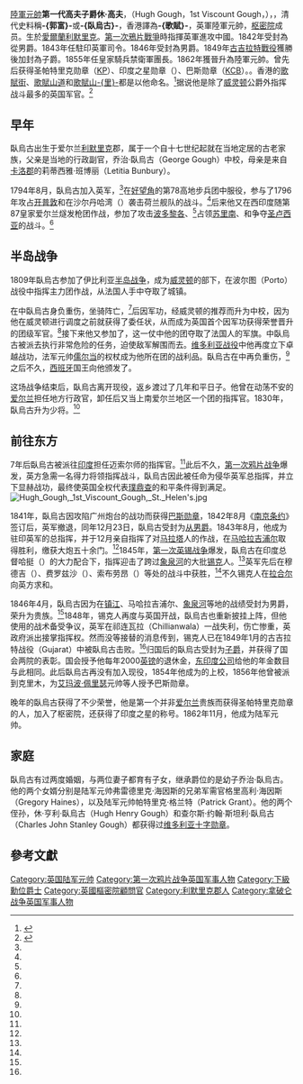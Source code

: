 {{noteTA
|G1=人名
|1=zh-cn:郭富; zh-tw:臥烏古; zh-hk:歌賦;
}}

{{Infobox officeholder
| honorific-prefix = [[陸軍元帥|陸軍元帥]]<br>[[非常尊敬的|非常尊敬的]]
| name          = 高夫子爵
| original_name = Field Marshal The Right Honourable<br>The Viscount Gough
| honorific-suffix = {{Post-nominals|post-noms=[[聖派屈克勳章|KP]]}}，{{Post-nominals|post-noms=[[巴斯勳章|KCB]]}}，{{Post-nominals|post-noms={{link-en|印度之星勳章|Order of the Star of India|GCSI}}}}，{{Post-nominals|post-noms=[[英國樞密院|PC]]}}
| image         = Hugh Gough, 1st Viscount Gough, 1850.png
| caption       = 配戴{{link-en|陸軍金十字獎章|Army Gold Medal}}的臥烏古，1850年[[銀版攝影法|銀版攝影]]
| birth_date          = {{birth date|1779|11|03|df=yes}}
| death_date          = {{death date and age|1869|03|02|1779|11|03|df=yes}}
| birth_place  = [[愛爾蘭王國|愛爾蘭]]{{link-en|阿納科蒂鎮|Annacotty}}
| death_place  = [[大不列顛暨愛爾蘭聯合王國|英國]][[愛爾蘭島|愛爾蘭]]{{link-en|布特斯鎮|Booterstown}}
| placeofburial = [[大不列顛暨愛爾蘭聯合王國|英國]][[愛爾蘭島|愛爾蘭]]{{link-en|斯蒂爾琴|Stillorgan}}
| nickname      =
| allegiance    = [[大不列顛暨愛爾蘭聯合王國|英國]]
| branch        = [[英國陸軍|英國陸軍]]
| serviceyears  = 1794–1849
| rank          = [[陸軍元帥|陸軍元帥]]
| unit          =
| commands      = 
| battles       = {{unbulleted list|[[法國大革命戰爭|法國大革命戰爭]] |[[半島戰爭|半島戰爭]] |[[鴉片戰爭|鴉片戰爭]] |{{link-en|瓜廖爾戰役|Gwalior campaign}} |[[第一次英國錫克戰爭|第一次英國錫克戰爭]] |[[第二次英國錫克戰爭|第二次英國錫克戰爭]]}}
| awards        = {{unbulleted list|[[聖派屈克勳章|聖派屈克勳章]] |[[巴斯勳章|巴斯勳章]] |{{link-en|印度之星勳章|Order of the Star of India}} |{{link-en|陸軍金十字獎章|Army Gold Medal}}}}
}}

[[陸軍元帥|陸軍元帥]]'''第一代高夫子爵休·高夫'''，（Hugh Gough，1st Viscount Gough，{{bd|1779年|11月3日|1869年|3月2日}}），{{post-nominals|country=GBR|size=100%|sep=,|KP|GCB|GCSI|PC}}，清代史料稱'''-{郭富}-'''或'''-{臥烏古}-'''，香港譯為'''-{歌賦}-'''，英軍陸軍元帥，[[英國樞密院|枢密院]]成员。生於[[愛爾蘭|愛爾蘭]][[利默里克|利默里克]]。[[第一次鴉片戰爭|第一次鴉片戰爭]]時指揮英軍進攻中國。1842年受封為從男爵。1843年任駐印英軍司令。1846年受封為男爵。1849年[[古吉拉特戰役|古吉拉特戰役]]獲勝後加封為子爵。1855年任皇家騎兵禁衛軍團長。1862年獲晉升為陸軍元帥。曾先后获得圣帕特里克勋章（[[聖派屈克勳章|KP]]）、印度之星勋章（{{link-en|GCSI|Order of the Star of India}}）、巴斯勋章（[[巴斯勳章|KCB]]）。。香港的[[歌賦街|歌賦街]]、[[歌賦山道|歌賦山道]]和[[歌賦山里|歌賦山-{里}-]]都是以他命名。<ref>{{cite book | title=Signs of a Colonial Era | publisher=Hong Kong University Press | author=Andrew Yanne| author2=Gillis Heller | year=2009 | pages=87 | isbn=9622099440}}</ref>据说他是除了[[威灵顿|威灵顿]]公爵外指挥战斗最多的英国军官。<ref name=odnb>{{Cite book|chapter=The Oxford Dictionary of National Biography|title=The Oxford Dictionary of National Biography|url=http://www.oxforddnb.com/view/article/11135|publisher=[[牛津大學出版社|Oxford University Press]]|date=2004-09-23|location=Oxford|pages=ref:odnb/11135|doi=10.1093/ref:odnb/11135|editor-first=H. C. G.|editor-last=Matthew}}</ref>

==早年==
臥烏古出生于爱尔兰[[利默里克|利默里克]]郡，属于一个自十七世纪起就在当地定居的古老家族，父亲是当地的行政副官，乔治·臥烏古（George Gough）中校，母亲是来自[[卡洛郡|卡洛郡]]的莉蒂西雅·班博丽（Letitia Bunbury）。

1794年8月，臥烏古加入英军，<ref name=odnb/>在[[好望角|好望角]]的第78高地步兵团中服役，参与了1796年攻占[[开普敦|开普敦]]和在沙尔丹哈湾（{{link-en|Saldanha Bay|Saldanha Bay}}）袭击荷兰舰队的战斗。<ref name=odnb/>后来他又在西印度随第87皇家爱尔兰燧发枪团作战，参加了攻击[[波多黎各|波多黎各]]、<ref name=odnb/>占领[[苏里南|苏里南]]、和争夺[[圣卢西亚|圣卢西亚]]的战斗。<ref name=odnb/>
==半岛战争==

1809年臥烏古参加了伊比利亚[[半岛战争|半岛战争]]，成为[[威灵顿|威灵顿]]的部下，在波尔图（Porto）战役中指挥主力团作战，从法国人手中夺取了城镇。

在{{le|塔拉韦拉战斗|Battle of Talavera}}中臥烏古身负重伤，坐骑阵亡，<ref name=odnb/>后因军功，经威灵顿的推荐而升为中校，因为他在威灵顿进行调度之前就获得了委任状，从而成为英国首个因军功获得荣誉晋升的团级军官。<ref name=odnb/>接下来他又参加了{{le|巴洛萨之战|Battle of Barrosa}}，这一仗中他的团夺取了法国人的军旗。{{le|塔里法防御战|Siege of Tarifa (1812)}}中臥烏古被派去执行非常危险的任务，迫使敌军解围而去。[[维多利亚战役|维多利亚战役]]中他再度立下卓越战功，法军元帅[[让-巴普蒂斯·儒尔当|儒尔当]]的权杖成为他所在团的战利品。臥烏古在{{le|尼韦勒河战役|Battle of Nivelle|一战}}中再负重伤，<ref name=odnb/>之后不久，[[西班牙|西班牙]]国王向他颁发了{{le|查理三世勋章|Order of Charles III}}。

这场战争结束后，臥烏古离开现役，返乡渡过了几年和平日子。他曾在动荡不安的[[爱尔兰|爱尔兰]]担任地方行政官，卸任后又当上南爱尔兰地区一个团的指挥官。1830年，臥烏古升为少将。<ref name=odnb/>

==前往东方==
7年后臥烏古被派往[[印度|印度]]担任迈索尔师的指挥官。<ref name=odnb/>此后不久，[[第一次鸦片战争|第一次鸦片战争]]爆发，英方急需一名得力将领指挥战斗，臥烏古因此被任命为侵华英军总指挥，并立下显赫战功，最终使英国全权代表[[璞鼎查|璞鼎查]]的和平条件得到满足。
[[File:Hugh_Gough,_1st_Viscount_Gough,_St._Helen's.jpg|thumb]]

1841年，臥烏古因攻陷广州炮台的战功而获得[[巴斯勋章|巴斯勋章]]，1842年8月《[[南京条约|南京条约]]》签订后，英军撤退，同年12月23日，臥烏古受封为[[从男爵|从男爵]]。1843年8月，他成为驻印英军的总指挥，并于12月亲自指挥了对[[马拉地帝国|马拉塔]]人的作战，在[[马哈拉吉浦尔|马哈拉吉浦尔]]取得胜利，缴获大炮五十余门。<ref name=odnb/>1845年，[[第一次英国锡克战争|第一次英锡战争]]爆发，臥烏古在印度总督哈挺（{{link-en|Lord Hardinge|Henry Hardinge, 1st Viscount Hardinge}}）的大力配合下，指挥迎击了跨过[[象泉河|象泉河]]的大批[[锡克帝国|锡克]]人。<ref name=odnb/>英军先后在穆德吉（{{link-en|Mudki|Mudki}}）、费罗兹沙（{{link-en|Ferozeshah|Ferozeshah}}）、索布劳昂（{{link-en|Sobraon|Sobraon}}）等处的战斗中获胜，<ref name=odnb/>不久锡克人在[[拉合尔|拉合尔]]向英方求和。

1846年4月，臥烏古因为在[[镇江|镇江]]、马哈拉吉浦尔、[[象泉河|象泉河]]等地的战绩受封为男爵，荣升为贵族。<ref name=odnb/>1848年，锡克人再度与英国开战，臥烏古也重新披挂上阵，但他使用的战术备受争议，英军在祁连瓦拉（Chillianwala）一战失利，伤亡惨重，英政府派出{{le|查尔斯·劳卑|Charles James Napier}}接掌指挥权。然而没等接替的消息传到，锡克人已在1849年1月的古吉拉特战役（Gujarat）中被臥烏古击败。<ref name=odnb/>归国后的臥烏古受封为[[子爵|子爵]]，并获得了国会两院的表彰。国会授予他每年2000[[英镑|英镑]]的退休金，[[东印度公司|东印度公司]]给他的年金数目与此相同。此后臥烏古再没有加入现役，1854年他成为{{le|皇家骑兵卫队|Royal Horse Guards}}的上校，1856年他曾被派到克里木，为[[艾马布勒·让·雅克·佩利西耶|艾玛波·佩里瑟]]元帅等人授予巴斯勋章。

晚年的臥烏古获得了不少荣誉，他是第一个并非[[爱尔兰|爱尔兰]]贵族而获得圣帕特里克勋章的人，加入了枢密院，还获得了印度之星的称号。1862年11月，他成为陆军元帅。

==家庭==
臥烏古有过两度婚姻，与两位妻子都育有子女，继承爵位的是幼子乔治·臥烏古。他的两个女婿分别是陆军元帅弗雷德里克·海因斯的兄弟军需官格里高利·海因斯（Gregory Haines），以及陆军元帅帕特里克·格兰特（Patrick Grant）。他的两个侄孙，休·亨利·臥烏古（Hugh Henry Gough）和查尔斯·约翰·斯坦利·臥烏古（Charles John Stanley Gough）都获得过[[维多利亚十字勋章|维多利亚十字勋章]]。

==參考文獻==
{{reflist}}

{{英國陸軍元帥 (1727年－1901年)}}
{{Authority control}}
[[Category:英国陆军元帅|Category:英国陆军元帅]]
[[Category:第一次鸦片战争英国军事人物|Category:第一次鸦片战争英国军事人物]]
[[Category:下級勳位爵士|Category:下級勳位爵士]]
[[Category:英國樞密院顧問官|Category:英國樞密院顧問官]]
[[Category:利默里克郡人|Category:利默里克郡人]]
[[Category:拿破仑战争英国军事人物|Category:拿破仑战争英国军事人物]]